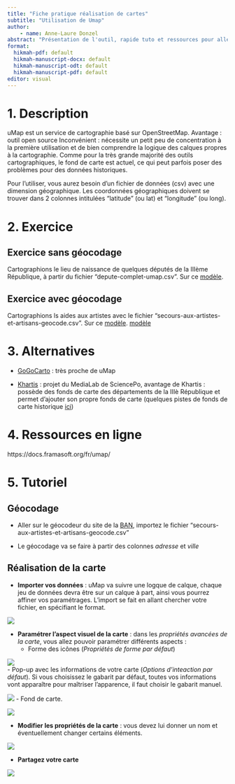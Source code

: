 ```yaml
---
title: "Fiche pratique réalisation de cartes"
subtitle: "Utilisation de Umap"
author:
    - name: Anne-Laure Donzel
abstract: "Présentation de l'outil, rapide tuto et ressources pour aller plus loin"
format:
  hikmah-pdf: default
  hikmah-manuscript-docx: default
  hikmah-manuscript-odt: default
  hikmah-manuscript-pdf: default
editor: visual
---
```


# 1. Description

uMap est un service de cartographie basé sur OpenStreetMap.
Avantage : outil open source
Inconvénient : nécessite un petit peu de concentration à la première utilisation et de bien comprendre la logique des calques propres à la cartographie. Comme pour la très grande majorité des outils cartographiques, le fond de carte est actuel, ce qui peut parfois poser des problèmes pour des données historiques.

Pour l'utiliser, vous aurez besoin d'un fichier de données (csv) avec une dimension géographique. Les coordonnées géographiques doivent se trouver dans 2 colonnes intitulées “latitude” (ou lat) et “longitude” (ou long).


# 2. Exercice

## Exercice sans géocodage

Cartographions le lieu de naissance de quelques députés de la IIIème République, à partir du fichier "depute-complet-umap.csv". Sur ce [modèle](https://umap.openstreetmap.fr/fr/map/carte-sans-nom_1119946).

## Exercice avec géocodage

Cartographions ls aides aux artistes avec le fichier "secours-aux-artistes-et-artisans-geocode.csv". Sur ce [modèle](https://umap.openstreetmap.fr/fr/map/carte-sans-nom_1119946). [modèle](https://umap.openstreetmap.fr/fr/map/new/)

# 3. Alternatives

 - [GoGoCarto](https://gogocarto.fr/projects) : très proche de uMap
 
- [Khartis](https://www.sciencespo.fr/cartographie/khartis/) : projet du MediaLab de SciencePo, avantage de Khartis : possède des fonds de carte des départements de la IIIè République et permet d’ajouter son propre fonds de carte (quelques pistes de fonds de carte historique [ici](https://ausohnum.hypotheses.org/1089))

# 4. Ressources en ligne

https://docs.framasoft.org/fr/umap/

# 5. Tutoriel

## Géocodage

- Aller sur le géocodeur du site de la [BAN](https://adresse.data.gouv.fr/csv), importez le fichier "secours-aux-artistes-et-artisans-geocode.csv"

- Le géocodage va se faire à partir des colonnes *adresse* et *ville*

## Réalisation de la carte

- **Importer vos données** : uMap va suivre une logque de calque, chaque jeu de données devra être sur un calque à part, ainsi vous pourrez affiner vos paramétrages. L'import se fait en allant chercher votre fichier, en spécifiant le format.

![](img/umap01.png)

- **Paramétrer l'aspect visuel de la carte** : dans les *propriétés avancées de la carte*, vous allez pouvoir paramétrer différents aspects :
    - Forme des icônes (*Propriétés de forme par défaut*)
    
![](img/umap02.png)    
    - Pop-up avec les informations de votre carte (*Options d'inteaction par défaut*). Si vous choisissez le gabarit par défaut, toutes vos informations vont apparaître pour maîtriser l'apparence, il faut choisir le gabarit manuel.
    
![](img/umap03.png)
    - Fond de carte.
    
![](img/umap04.png)

- **Modifier les propriétés de la carte** : vous devez lui donner un nom et éventuellement changer certains éléments.

![](img/umap05.png)

- **Partagez votre carte**

![](img/umap06.png)



